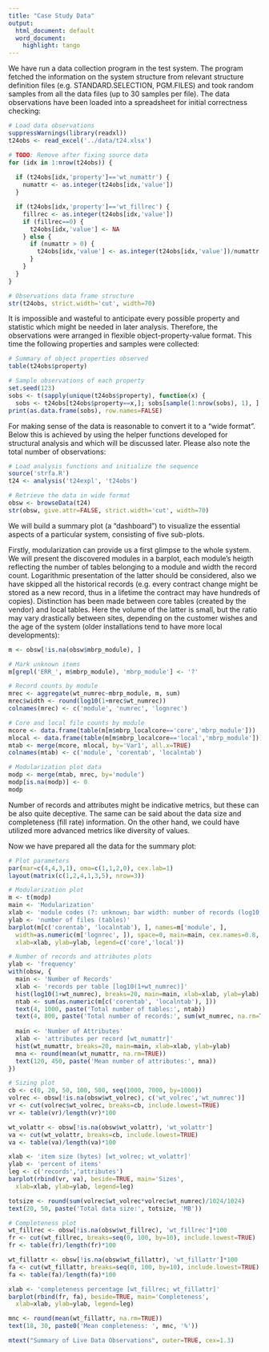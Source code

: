 ```yaml
---
title: "Case Study Data"
output:
  html_document: default
  word_document:
    highlight: tango
---
```

We have run a data collection program in the test system. The program fetched the information on the system structure from relevant structure definition files (e.g. STANDARD.SELECTION, PGM.FILES) and took random samples from all the data files (up to 30 samples per file). The data observations have been loaded into a spreadsheet for initial correctness checking:

```r
# Load data observations
suppressWarnings(library(readxl))
t24obs <- read_excel('../data/t24.xlsx')

# TODO: Remove after fixing source data
for (idx in 1:nrow(t24obs)) {
  
  if (t24obs[idx,'property']=='wt_numattr') {
    numattr <- as.integer(t24obs[idx,'value'])
  }

  if (t24obs[idx,'property']=='wt_fillrec') {
    fillrec <- as.integer(t24obs[idx,'value'])
    if (fillrec==0) {
      t24obs[idx,'value'] <- NA
    } else {
      if (numattr > 0) {
        t24obs[idx,'value'] <- as.integer(t24obs[idx,'value'])/numattr
      }
    }
  }
}

# Observations data frame structure
str(t24obs, strict.width='cut', width=70)

```
It is impossible and wasteful to anticipate every possible property and statistic which might be needed in later analysis. Therefore, the observations were arranged in flexible object-property-value format. This time the following properties and samples were collected:

```r
# Summary of object properties observed
table(t24obs$property)

# Sample observations of each property
set.seed(123)
sobs <- t(sapply(unique(t24obs$property), function(x) {
  sobs <- t24obs[t24obs$property==x,]; sobs[sample(1:nrow(sobs), 1), ] }))
print(as.data.frame(sobs), row.names=FALSE)

```

For making sense of the data is reasonable to convert it to a “wide format”. Below this is achieved by using the helper functions developed for structural analysis and which will be discussed later. Please also note the total number of observations:

```r
# Load analysis functions and initialize the sequence
source('strfa.R')
t24 <- analysis('t24expl', 't24obs')

# Retrieve the data in wide format
obsw <- browseData(t24)
str(obsw, give.attr=FALSE, strict.width='cut', width=70)
```

We will build a summary plot (a “dashboard”) to visualize the essential aspects of a particular system, consisting of five sub-plots.

Firstly, modularization can provide us a first glimpse to the whole system. We will present the discovered modules in a barplot, each module's heigth reflecting the number of tables belonging to a module and width the record count. Logarithmic presentation of the latter should be considered, also we have skipped all the historical records (e.g. every contract change might be stored as a new record, thus in a lifetime the contract may have hundreds of copies). Distinction has been made between core tables (created by the vendor) and local tables. Here the volume of the latter is small, but the ratio may vary drastically between sites, depending on the customer wishes and the age of the system (older installations tend to have more local developments):

```r
m <- obsw[!is.na(obsw$mbrp_module), ]

# Mark unknown items
m[grepl('ERR_', m$mbrp_module), 'mbrp_module'] <- '?'

# Record counts by module
mrec <- aggregate(wt_numrec~mbrp_module, m, sum)
mrec$width <- round(log10(1+mrec$wt_numrec))
colnames(mrec) <- c('module', 'numrec', 'lognrec')

# Core and local file counts by module
mcore <- data.frame(table(m[m$mbrp_localcore=='core','mbrp_module']))
mlocal <- data.frame(table(m[m$mbrp_localcore=='local','mbrp_module']))
mtab <- merge(mcore, mlocal, by='Var1', all.x=TRUE)
colnames(mtab) <- c('module', 'corentab', 'localntab')

# Modularization plot data
modp <- merge(mtab, mrec, by='module')
modp[is.na(modp)] <- 0
modp
```

Number of records and attributes might be indicative metrics, but these can be also quite deceptive. The same can be said about the data size and completeness (fill rate) information. On the other hand, we could have utilized more advanced metrics like  diversity of values.

Now we have prepared all the data for the summary plot:

```r
# Plot parameters
par(mar=c(4,4,3,1), oma=c(1,1,2,0), cex.lab=1)
layout(matrix(c(1,2,4,1,3,5), nrow=3))

# Modularization plot
m <- t(modp)
main <- 'Modularization'
xlab <- 'module codes (?: unknown; bar width: number of records (log10)'
ylab <- 'number of files (tables)'
barplot(m[c('corentab', 'localntab'), ], names=m['module', ], 
  width=as.numeric(m['lognrec', ]), space=0, main=main, cex.names=0.8,
  xlab=xlab, ylab=ylab, legend=c('core','local'))

# Number of records and attributes plots
ylab <- 'frequency'
with(obsw, {
  main <- 'Number of Records'
  xlab <- 'records per table [log10(1+wt_numrec)]'
  hist(log10(1+wt_numrec), breaks=20, main=main, xlab=xlab, ylab=ylab)
  ntab <- sum(as.numeric(m[c('corentab', 'localntab'), ]))
  text(4, 1000, paste('Total number of tables:', ntab))
  text(4, 800, paste('Total number of records:', sum(wt_numrec, na.rm=TRUE)))
  
  main <- 'Number of Attributes'
  xlab <- 'attributes per record [wt_numattr]'
  hist(wt_numattr, breaks=20, main=main, xlab=xlab, ylab=ylab)
  mna <- round(mean(wt_numattr, na.rm=TRUE))
  text(120, 450, paste('Mean number of attributes:', mna))
})

# Sizing plot
cb <- c(0, 20, 50, 100, 500, seq(1000, 7000, by=1000))
volrec <- obsw[!is.na(obsw$wt_volrec), c('wt_volrec','wt_numrec')]
vr <- cut(volrec$wt_volrec, breaks=cb, include.lowest=TRUE)
vr <- table(vr)/length(vr)*100

wt_volattr <- obsw[!is.na(obsw$wt_volattr), 'wt_volattr']
va <- cut(wt_volattr, breaks=cb, include.lowest=TRUE)
va <- table(va)/length(va)*100

xlab <- 'item size (bytes) [wt_volrec; wt_volattr]'
ylab <- 'percent of items'
leg <- c('records','attributes')
barplot(rbind(vr, va), beside=TRUE, main='Sizes',
  xlab=xlab, ylab=ylab, legend=leg)

totsize <- round(sum(volrec$wt_volrec*volrec$wt_numrec)/1024/1024)
text(20, 50, paste('Total data size:', totsize, 'MB'))

# Completeness plot
wt_fillrec <- obsw[!is.na(obsw$wt_fillrec), 'wt_fillrec']*100
fr <- cut(wt_fillrec, breaks=seq(0, 100, by=10), include.lowest=TRUE)
fr <- table(fr)/length(fr)*100

wt_fillattr <- obsw[!is.na(obsw$wt_fillattr), 'wt_fillattr']*100
fa <- cut(wt_fillattr, breaks=seq(0, 100, by=10), include.lowest=TRUE)
fa <- table(fa)/length(fa)*100

xlab <- 'completeness percentage [wt_fillrec; wt_fillattr]'
barplot(rbind(fr, fa), beside=TRUE, main='Completeness',
  xlab=xlab, ylab=ylab, legend=leg)

mnc <- round(mean(wt_fillattr, na.rm=TRUE))
text(18, 30, paste0('Mean completeness: ', mnc, '%'))

mtext("Summary of Live Data Observations", outer=TRUE, cex=1.3)
```

